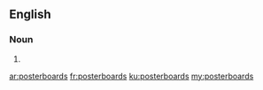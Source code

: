 ==English==

===Noun===
{{head|en|noun plural form}}

# {{plural of|posterboard|lang=en}}

[[ar:posterboards]]
[[fr:posterboards]]
[[ku:posterboards]]
[[my:posterboards]]